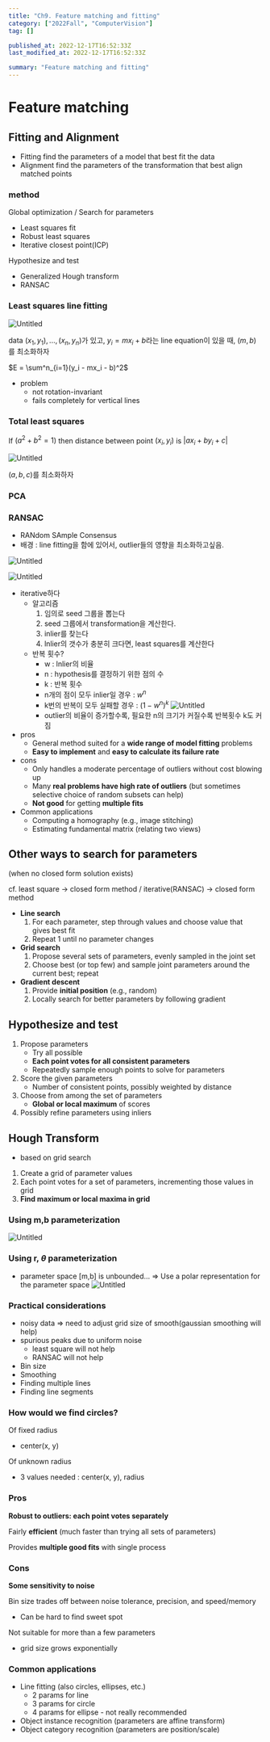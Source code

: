 ```yaml
---
title: "Ch9. Feature matching and fitting"
category: ["2022Fall", "ComputerVision"]
tag: []

published_at: 2022-12-17T16:52:33Z
last_modified_at: 2022-12-17T16:52:33Z

summary: "Feature matching and fitting"
---
```


# Feature matching

## Fitting and Alignment

- Fitting
  find the parameters of a model that best fit the data
- Alignment
  find the parameters of the transformation that best align matched points

### method

Global optimization / Search for parameters

- Least squares fit
- Robust least squares
- Iterative closest point(ICP)

Hypothesize and test

- Generalized Hough transform
- RANSAC

### Least squares line fitting

![Untitled](Feature%20matching%20and%20fitting%2028a4c9605d5f498fa888deadf49d396f/Untitled.png)

data $(x_1, y_1), ..., (x_n, y_n)$가 있고, $y_i = mx_i + b$라는 line equation이 있을 때, $(m, b)$를 최소화하자

$E = \sum^n_{i=1}(y_i - mx_i - b)^2$

- problem
  - not rotation-invariant
  - fails completely for vertical lines

### Total least squares

If $(a^2 + b^2 = 1)$ then distance between point $(x_i, y_i)$ is $|ax_i + by_i + c|$

![Untitled](Feature%20matching%20and%20fitting%2028a4c9605d5f498fa888deadf49d396f/Untitled%201.png)

$(a, b, c)$를 최소화하자

### PCA

### RANSAC

- RANdom SAmple Consensus
- 배경 : line fitting을 함에 있어서, outlier들의 영향을 최소화하고싶음.

![Untitled](Feature%20matching%20and%20fitting%2028a4c9605d5f498fa888deadf49d396f/Untitled%202.png)

![Untitled](Feature%20matching%20and%20fitting%2028a4c9605d5f498fa888deadf49d396f/Untitled%203.png)

- iterative하다
  - 알고리즘
    1. 임의로 seed 그룹을 뽑는다
    2. seed 그룹에서 transformation을 계산한다.
    3. inlier를 찾는다
    4. lnlier의 갯수가 충분히 크다면, least squares를 계산한다
  - 반복 횟수?
    - w : lnlier의 비율
    - n : hypothesis를 결정하기 위한 점의 수
    - k : 반복 횟수
    - n개의 점이 모두 inlier일 경우 : $w^n$
    - k번의 반복이 모두 실패할 경우 : $(1 - w^n)^k$
      ![Untitled](Feature%20matching%20and%20fitting%2028a4c9605d5f498fa888deadf49d396f/Untitled%204.png)
    - outlier의 비율이 증가할수록, 필요한 n의 크기가 커질수록 반복횟수 k도 커짐
- pros
  - General method suited for a **wide range of model fitting** problems
  - **Easy to implement** and **easy to calculate its failure rate**
- cons
  - Only handles a moderate percentage of outliers without cost blowing up
  - Many **real problems have high rate of outliers** (but sometimes selective choice of random subsets can help)
  - **Not good** for getting **multiple fits**
- Common applications
  - Computing a homography (e.g., image stitching)
  - Estimating fundamental matrix (relating two views)

## Other ways to search for parameters

(when no closed form solution exists)

cf. least square → closed form method / iterative(RANSAC) → closed form method

- **Line search**
  1. For each parameter, step through values and choose value that gives best fit
  2. Repeat 1 until no parameter changes
- **Grid search**
  1. Propose several sets of parameters, evenly sampled in the joint set
  2. Choose best (or top few) and sample joint parameters around
     the current best; repeat
- **Gradient descent**
  1. Provide **initial position** (e.g., random)
  2. Locally search for better parameters by following gradient

## Hypothesize and test

1. Propose parameters
   - Try all possible
   - **Each point votes for all consistent parameters**
   - Repeatedly sample enough points to solve for parameters
2. Score the given parameters
   - Number of consistent points, possibly weighted by distance
3. Choose from among the set of parameters
   - **Global or local maximum** of scores
4. Possibly refine parameters using inliers

## Hough Transform

- based on grid search

1. Create a grid of parameter values
2. Each point votes for a set of parameters, incrementing those values in grid
3. **Find maximum or local maxima in grid**

### Using m,b parameterization

![Untitled](Feature%20matching%20and%20fitting%2028a4c9605d5f498fa888deadf49d396f/Untitled%205.png)

### Using r, $\theta$ parameterization

- parameter space [m,b] is unbounded…
  ⇒ Use a polar representation for the parameter space
  ![Untitled](Feature%20matching%20and%20fitting%2028a4c9605d5f498fa888deadf49d396f/Untitled%206.png)

### Practical considerations

- noisy data
  ⇒ need to adjust grid size of smooth(gaussian smoothing will help)
- spurious peaks due to uniform noise
  - least square will not help
  - RANSAC will not help
- Bin size
- Smoothing
- Finding multiple lines
- Finding line segments

### How would we find circles?

Of fixed radius

- center(x, y)

Of unknown radius

- 3 values needed : center(x, y), radius

### Pros

**Robust to outliers: each point votes separately**

Fairly **efficient** (much faster than trying all sets of parameters)

Provides **multiple good fits** with single process

### Cons

**Some sensitivity to noise**

Bin size trades off between noise tolerance, precision, and speed/memory

- Can be hard to find sweet spot

Not suitable for more than a few parameters

- grid size grows exponentially

### Common applications

- Line fitting (also circles, ellipses, etc.)
  - 2 params for line
  - 3 params for circle
  - 4 params for ellipse - not really recommended
- Object instance recognition (parameters are affine transform)
- Object category recognition (parameters are position/scale)
